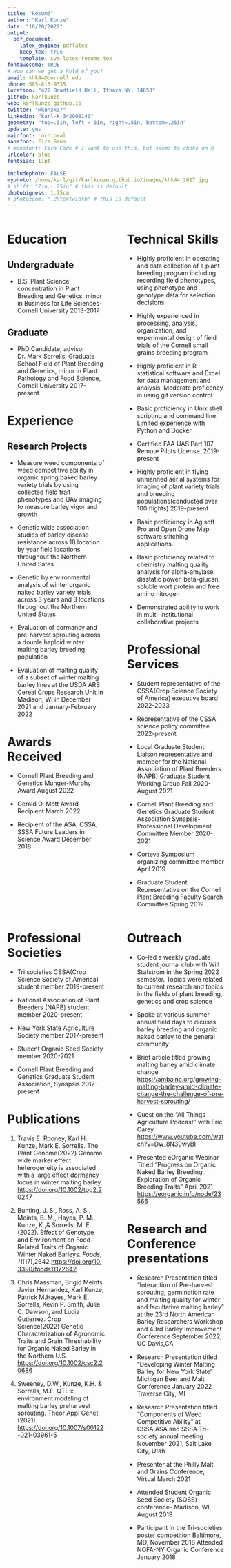 ```yaml
---
title: "Résumé"
author: "Karl Kunze"
date: "10/20/2022"
output: 
  pdf_document:
    latex_engine: pdflatex
    keep_tex: true
    template: svm-latex-resume.tex
fontawesome: TRUE
# How can we get a hold of you?
email: khk44@cornell.edu
phone: 585-813-9335
location: "422 Bradfield Hall, Ithaca NY, 14853"
github: karlkunze
web: karlkunze.github.io
twitter: "@kunzx37"
linkedin: "karl-k-342908140"
geometry: "top=.5in, left =.5in, right=.5in, bottom=.25in"
update: yes
mainfont: cochineal
sansfont: Fira Sans
# monofont: Fira Code # I want to use this, but seems to choke on @
urlcolor: blue
fontsize: 11pt

includephoto: FALSE
myphoto: /home/karl/git/karlkunze.github.io/images/khk44_2017.jpg
# shift: "7in,-.25in" # this is default
photobigness: 1.75cm
# photozoom: ".2\textwidth" # this is default
---
```



<!-- Read more about Pandoc's [fenced_divs](https://pandoc.org/MANUAL.html#extension-fenced_divs) syntax -->

:::::: {.columns}
::: {.column width="50%" data-latex="{0.50\textwidth}"}

# Education

## Undergraduate
-   B.S. Plant Science concentration in Plant Breeding and Genetics, minor in Business for Life Sciences- Cornell University        \hfill 2013-2017

## Graduate
-   PhD Candidate, advisor Dr. Mark Sorrells, Graduate School Field of Plant Breeding and Genetics, minor in Plant Pathology and Food Science, Cornell University                                                                                                                                             \hfill 2017-present

# Experience
## Research Projects

-   Measure weed components of weed competitive ability in organic spring baked barley variety trials by using collected field trait phenotypes and UAV imaging to measure barley vigor and growth

-   Genetic wide association studies of barley disease resistance across 18 location by year field locations throughout the Northern United Sates

-   Genetic by environmental analysis of winter organic naked barley variety trials across 3 years and 3 locations throughout the Northern United States

-   Evaluation of dormancy and pre-harvest sprouting across a double haploid winter malting barley breeding population

-   Evaluation of malting quality of a subset of winter malting barley lines at the USDA ARS Cereal Crops Research Unit in Madison, WI in December 2021 and January-February 2022 


# Awards Received

-   Cornell Plant Breeding and Genetics Munger-Murphy Award  \hfill August 2022 


-   Gerald O. Mott Award Recipient  \hfill March 2022 


-   Recipient of the ASA, CSSA, SSSA Future Leaders in Science Award  \hfill December 2018


:::
::: {.column width="2%" data-latex="{0.02\textwidth}"}
\ 
<!-- an empty div with an empty character to serve as a column sep -->
:::
:::::: {.column width="50%" data-latex="{0.50\textwidth}"}

# Technical Skills

-   Highly proficient in operating and data collection of a plant breeding program including recording field phenotypes, using phenotype and genotype data for selection decisions  

-   Highly experienced in processing, analysis, organization, and experimental design of field trials of the Cornell small grains breeding program

-   Highly proficient in R statistical software and Excel for data management and analysis. Moderate proficency in using git version control

-   Basic proficiency in Unix shell scripting and command line. Limited experience with Python and Docker

-   Certified FAA UAS Part 107 Remote Pilots License.                                \hfill 2019-present

-   Highly proficient in flying unmanned aerial systems for imaging of plant variety trials and breeding populations(conducted over 100 flights)                                           \hfill 2019-present

-   Basic proficiency in Agisoft Pro and Open Drone Map software stitching applications.

-   Basic proficiency related to chemistry malting quality analysis for alpha-amylase, diastatic power, beta-glucan, soluble wort protein and free amino nitrogen

-   Demonstrated ability to work in multi-institutional collaborative projects

# Professional Services 
-   Student representative of the CSSA(Crop Science Society of America) executive board     \hfill 2022-2023

-   Representative of the CSSA science policy committee                                    \hfill 2022-present 

-   Local Graduate Student Liaison representative and member for the National Association of Plant Breeders (NAPB) Graduate Student Working Group                                 \hfill Fall 2020- August 2021 

-   Cornell Plant Breeding and Genetics Graduate Student Association Synapsis-Professional Development Committee Member                                  \hfill 2020-2021 

-   Corteva Symposium organizing committee member                                 \hfill April 2019 

-   Graduate Student Representative on the Cornell Plant Breeding Faculty Search Committee                                          \hfill Spring 2019


:::
::::::

\newpage

:::::: {.columns}
::: {.column width="50%" data-latex="{0.50\textwidth}"}

# Professional Societies

-   Tri societies CSSA(Crop Science Society of America) student member \hfill 2019-present 

-   National Association of Plant Breeders (NAPB) student member \hfill 2020-present 

-   New York State Agriculture Society member                                                                \hfill 2017-present

-   Student Organic Seed Society member    \hfill 2020-2021 

-   Cornell Plant Breeding and Genetics Graduate Student Association, Synapsis \hfill 2017-present



# Publications

1.  Travis E. Rooney, Karl H. Kunze, Mark E. Sorrells. The Plant Genome(2022) Genome wide marker effect heterogeneity is associated with a large effect dormancy locus in winter malting barley. <https://doi.org/10.1002/tpg2.20247>

2. Bunting, J. S., Ross, A. S., Meints, B. M., Hayes, P. M., Kunze, K.,& Sorrells, M. E. (2022). Effect of Genotype and Environment on Food-Related Traits of Organic Winter Naked Barleys. *Foods*, *11*(17),2642.<https://doi.org/10.3390/foods11172642>

3.  Chris Massman, Brigid Meints, Javier Hernandez, Karl Kunze, Patrick M.Hayes, Mark E. Sorrells, Kevin P. Smith, Julie C. Dawson, and Lucia Gutierrez. Crop Science(2022) Genetic Characterization of Agronomic Traits and Grain Threshability for Organic Naked Barley in the Northern U.S. <https://doi.org/10.1002/csc2.20686>

4. Sweeney, D.W., Kunze, K.H. & Sorrells, M.E. QTL x environment modeling of malting barley preharvest sprouting. Theor Appl Genet (2021). <https://doi.org/10.1007/s00122-021-03961-5>


:::
::: {.column width="2%" data-latex="{0.02\textwidth}"}
\ 
<!-- an empty div with an empty character to serve as a column sep -->
:::
:::::: {.column width="50%" data-latex="{0.50\textwidth}"}

# Outreach
-   Co-led a weekly graduate student journal club with Will Stafstrom in the Spring 2022 semester. Topics were related to current research and topics in the fields of plant breeding, genetics and crop science

- Spoke at various summer annual field days to dicusss barley breeding and organic naked barley to the general community

-   Brief article titled growing malting barley amid climate change <https://ambainc.org/growing-malting-barley-amid-climate-change-the-challenge-of-pre-harvest-sprouting/>

-   Guest on the "All Things Agriculture Podcast" with Eric Carey <https://www.youtube.com/watch?v=Dw_8N39wyBI>

-   Presented eOrganic Webinar Titled "Progress on Organic Naked Barley Breeding, Exploration of Organic Breeding Traits" April 2021 <https://eorganic.info/node/23566>

# Research and Conference presentations
-   Research Presentation titled "Interaction of Pre-harvest sprouting, germination rate and malting quality for winter and facultative malting barley" at the 23rd North American Barley Researchers Workshop and 43rd Barley Improvement Conference September 2022, UC Davis,CA

-   Research Presentation titled "Developing Winter Malting Barley for New York State" Michigan Beer and Malt Conference January 2022 Traverse City, MI 

-   Research Presentation titled "Components of Weed Competitive Ability" at CSSA,ASA and SSSA Tri-society annual meeting November 2021, Salt Lake City, Utah 
-   Presenter at the Philly Malt and Grains Conference, Virtual March 2021 
-   Attended Student Organic Seed Society (SOSS) conference- Madison, WI, August 2019 
-   Participant in the Tri-societies poster competition Baltimore, MD, November 2018 Attended NOFA-NY Organic Conference January 2018


:::
::::::